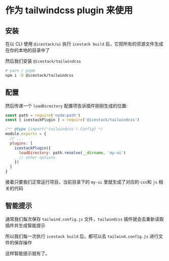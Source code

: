 # 作为 tailwindcss plugin 来使用

## 安装

在以 CLI 使用 `@icestack/ui` 执行 `icestack build` 后，它把所有的资源文件生成在你的本地的目录中了

然后我们安装 `@icestack/tailwindcss`

```sh
# yarn / pnpm
npm i -D @icestack/tailwindcss
```

## 配置

然后传递一个 `loadDirectory` 配置项告诉插件刚刚生成的位置:

```js filename="tailwind.config.js"
const path = require('node:path')
const { icestackPlugin } = require('@icestack/tailwindcss')

/** @type {import('tailwindcss').Config} */
module.exports = {
  // ...
  plugins: [
    icestackPlugin({
      loadDirectory: path.resolve(__dirname, 'my-ui')
      // other options
    })
  ]
}
```

接着只要我们正常运行项目，当前目录下的 `my-ui` 里就生成了对应的 `css`和 `js` 相关的代码

## 智能提示

通常我们每次保存 `tailwind.config.js` 文件，`tailwindcss` 插件就会去重新读取插件并生成智能提示

所以我们每一次执行 `icestack build` 后，都可以去 `tailwind.config.js` 进行文件的保存操作

这样智能提示就有了。